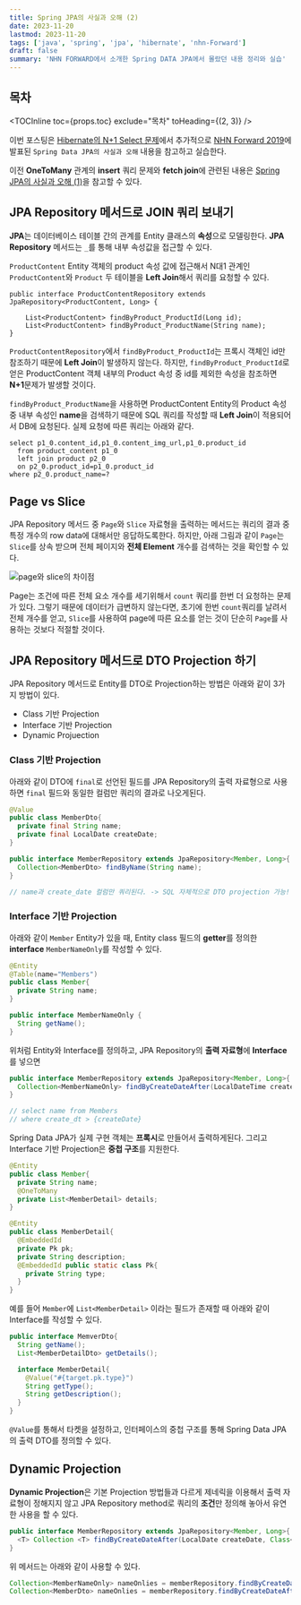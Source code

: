 ```yaml
---
title: Spring JPA의 사실과 오해 (2)
date: 2023-11-20
lastmod: 2023-11-20
tags: ['java', 'spring', 'jpa', 'hibernate', 'nhn-Forward']
draft: false
summary: 'NHN FORWARD에서 소개한 Spring DATA JPA에서 몰랐던 내용 정리와 실습'
---
```


## 목차

<TOCInline toc={props.toc} exclude="목차" toHeading={(2, 3)} />

이번 포스팅은 [Hibernate의 N+1 Select 문제](/blog/spring/spring-jpa-np1)에서 추가적으로
[NHN Forward 2019](https://www.youtube.com/watch?v=rYj8PLIE6-k&list=PL42XJKPNDepZVLkCM4yEKmU4LHyXjzChy&index=7)에 발표된
`Spring Data JPA의 사실과 오해` 내용을 참고하고 실습한다.

이전 **OneToMany** 관계의 **insert** 쿼리 문제와 **fetch join**에 관련된 내용은 [Spring JPA의 사실과 오해 (1)](/blog/spring/spring-jpa-nhn-cloud1)을 참고할 수 있다.

## JPA Repository 메서드로 JOIN 쿼리 보내기

**JPA**는 데이터베이스 테이블 간의 관계를 Entity 클래스의 **속성**으로 모델링한다.
**JPA Repository** 메서드는 `_`를 통해 내부 속성값을 접근할 수 있다.

`ProductContent` Entity 객체의 product 속성 값에 접근해서 N대1 관계인 `ProductContent`와 `Product` 두 테이블을 **Left Join**해서 쿼리를 요청할 수 있다.

```java:ProductContentRepository
public interface ProductContentRepository extends JpaRepository<ProductContent, Long> {

    List<ProductContent> findByProduct_ProductId(Long id);
    List<ProductContent> findByProduct_ProductName(String name);
}
```

`ProductContentRepository`에서 `findByProduct_ProductId`는 프록시 객체인 id만 참조하기 때문에 **Left Join**이 발생하지 않는다.
하지만, `findByProduct_ProductId`로 얻은 ProductContent 객체 내부의 Product 속성 중 id를 제외한 속성을 참조하면 **N+1**문제가 발생할 것이다.

`findByProduct_ProductName`을 사용하면 ProductContent Entity의 Product 속성 중 내부 속성인 **name**을 검색하기 때문에
SQL 쿼리를 작성할 때 **Left Join**이 적용되어서 DB에 요청된다. 실제 요청에 따른 쿼리는 아래와 같다.

```
select p1_0.content_id,p1_0.content_img_url,p1_0.product_id
  from product_content p1_0
  left join product p2_0
  on p2_0.product_id=p1_0.product_id
where p2_0.product_name=?
```

## Page vs Slice

JPA Repository 메서드 중 `Page`와 `Slice` 자료형을 출력하는 메서드는 쿼리의 결과 중 특정 개수의 row data에 대해서만 응답하도록한다.
하지만, 아래 그림과 같이 `Page`는 `Slice`를 상속 받으며 전체 페이지와 **전체 Element** 개수를 검색하는 것을 확인할 수 있다.

<img src="/static/images/spring/spring-page-slice.png" alt="page와 slice의 차이점" />

Page는 조건에 따른 전체 요소 개수를 세기위해서 `count` 쿼리를 한번 더 요청하는 문제가 있다.
그렇기 때문에 데이터가 급변하지 않는다면, 초기에 한번 `count`쿼리를 날려서 전체 개수를 얻고,
`Slice`를 사용하여 page에 따른 요소를 얻는 것이 단순히 `Page`를 사용하는 것보다 적절할 것이다.

## JPA Repository 메서드로 DTO Projection 하기

JPA Repository 메서드로 Entity를 DTO로 Projection하는 방법은 아래와 같이 3가지 방법이 있다.

- Class 기반 Projection
- Interface 기반 Projection
- Dynamic Projuection

### Class 기반 Projection

아래와 같이 DTO에 `final`로 선언된 필드를 JPA Repository의 출력 자료형으로 사용하면 `final` 필드와 동일한 컬럼만
쿼리의 결과로 나오게된다.

```java:MemberDto.java
@Value
public class MemberDto{
  private final String name;
  private final LocalDate createDate;
}
```

```java:MemberRepository.java
public interface MemberRepository extends JpaRepository<Member, Long>{
  Collection<MemberDto> findByName(String name);
}

// name과 create_date 컬럼만 쿼리된다. -> SQL 자체적으로 DTO projection 가능!
```

### Interface 기반 Projection

아래와 같이 `Member` Entity가 있을 때, Entity class 필드의 **getter**를 정의한 **interface** `MemberNameOnly`를 작성할 수 있다.

```java:Memver.java
@Entity
@Table(name="Members")
public class Member{
  private String name;
}
```

```java:MemberNameOnly.java
public interface MemberNameOnly {
  String getName();
}
```

위처럼 Entity와 Interface를 정의하고, JPA Repository의 **출력 자료형**에 **Interface**를 넣으면

```java:MemberRepository.java
public interface MemberRepository extends JpaRepository<Member, Long>{
  Collection<MemberNameOnly> findByCreateDateAfter(LocalDateTime createDate);
}

// select name from Members
// where create_dt > {createDate}
```

Spring Data JPA가 실제 구현 객체는 **프록시**로 만들어서 출력하게된다.
그리고 Interface 기반 Projection은 **중첩 구조**를 지원한다.

```java:Memver.java
@Entity
public class Member{
  private String name;
  @OneToMany
  private List<MemberDetail> details;
}

@Entity
public class MemberDetail{
  @EmbeddedId
  private Pk pk;
  private String description;
  @EmbeddedId public static class Pk{
    private String type;
  }
}
```

예를 들어 `Member`에 `List<MemberDetail>` 이라는 필드가 존재할 때 아래와 같이 Interface를 작성할 수 있다.

```java:MemberDto.java
public interface MemverDto{
  String getName();
  List<MemberDetailDto> getDetails();

  interface MemberDetail{
    @Value("#{target.pk.type}")
    String getType();
    String getDescription();
  }
}
```

`@Value`를 통해서 타켓을 설정하고, 인터페이스의 중첩 구조를 통해 Spring Data JPA의 출력 DTO를 정의할 수 있다.

## Dynamic Projection

**Dynamic Projection**은 기본 Projection 방법들과 다르게 제네릭을 이용해서 출력 자료형이 정해지지 않고
JPA Repository method로 쿼리의 **조건**만 정의해 놓아서 유연한 사용을 할 수 있다.

```java:MemberRepository.java
public interface MemberRepository extends JpaRepository<Member, Long>{
  <T> Collection <T> findByCreateDateAfter(LocalDate createDate, Class<T> type);
}
```

위 메서드는 아래와 같이 사용할 수 있다.

```java:example.java
Collection<MemberNameOnly> nameOnlies = memberRepository.findByCreateDateAfter(LocalDateTime.now(), MemberNameOnly.class)
Collection<MemberDto> nameOnlies = memberRepository.findByCreateDateAfter(LocalDateTime.now(), MemberDto.class)
```
